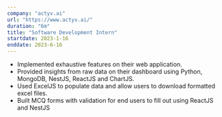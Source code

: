 ```yaml
---
company: "actyv.ai"
url: "https://www.actyv.ai/"
duration: "6m"
title: "Software Development Intern"
startdate: 2023-1-16
enddate: 2023-6-16
---
```


- Implemented exhaustive features on their web application.
- Provided insights from raw data on their dashboard using Python, MongoDB, NestJS, ReactJS and ChartJS.
- Used ExcelJS to populate data and allow users to download formatted excel files.
- Built MCQ forms with validation for end users to fill out using ReactJS and NestJS
